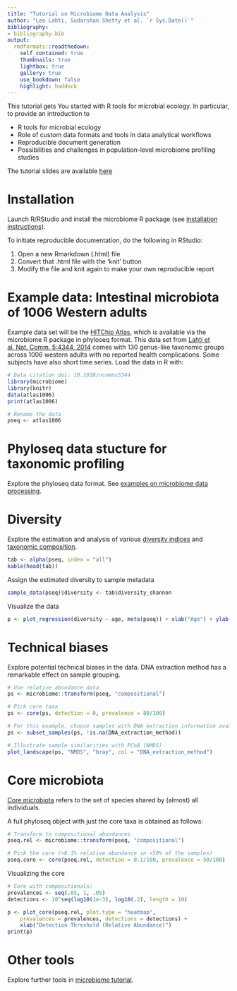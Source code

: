 ```yaml
---
title: "Tutorial on Microbiome Data Analysis"
author: "Leo Lahti, Sudarshan Shetty et al. `r Sys.Date()`"
bibliography: 
- bibliography.bib
output:
  rmdformats::readthedown:
    self_contained: true
    thumbnails: true
    lightbox: true
    gallery: true
    use_bookdown: false
    highlight: haddock
---
```

<!--
  %\VignetteEngine{knitr::rmarkdown}
  %\VignetteIndexEntry{microbiome tutorial - Installation}
  %\usepackage[utf8]{inputenc}
  %\VignetteEncoding{UTF-8}  
-->


This tutorial gets You started with R tools for microbial ecology. In particular, to provide an introduction to

 * R tools for microbial ecology
 * Role of custom data formats and tools in data analytical workflows
 * Reproducible document generation 
 * Possibilities and challenges in population-level microbiome profiling studies


The tutorial slides are available [here](https://github.com/antagomir/antagomir.github.io/blob/master/files/publications/slides/20170913-Leuven-Tutorial-Lahti.pdf)

# Installation

Launch R/RStudio and install the microbiome R package (see [installation instructions](http://microbiome.github.io/tutorials/Installation.html)).

To initiate reproducible documentation, do the following in RStudio:

 1. Open a new Rmarkdown (.html) file 
 1. Convert that .html file with the 'knit' button
 1. Modify the file and knit again to make your own reproducible report


# Example data: Intestinal microbiota of 1006 Western adults

Example data set will be the [HITChip Atlas](Atlas.html), which is available via the microbiome R package in phyloseq format. This data set from [Lahti et al. Nat. Comm. 5:4344, 2014](http://www.nature.com/ncomms/2014/140708/ncomms5344/full/ncomms5344.html) comes with 130 genus-like taxonomic groups across 1006 western adults with no reported health complications. Some subjects have also short time series. Load the data in R with:

```r
# Data citation doi: 10.1038/ncomms5344
library(microbiome)
library(knitr)
data(atlas1006) 
print(atlas1006)

# Rename the data
pseq <- atlas1006
```

# Phyloseq data stucture for taxonomic profiling

Explore the phyloseq data format. See [examples on microbiome data processing](Preprocessing.html).


# Diversity

Explore the estimation and analysis of various [diversity indices](Diversity.html) and [taxonomic composition](Composition.html).

```r
tab <- alpha(pseq, index = "all")
kable(head(tab))
```

Assign the estimated diversity to sample metadata
```r
sample_data(pseq)$diversity <- tab$diversity_shannon
```

Visualize the data

```r
p <- plot_regression(diversity ~ age, meta(pseq)) + xlab("Age") + ylab("Diversity")
```


# Technical biases

Explore potential technical biases in the data. DNA extraction method has a remarkable effect on sample grouping.

```r
# Use relative abundance data
ps <- microbiome::transform(pseq, "compositional")

# Pick core taxa
ps <- core(ps, detection = 0, prevalence = 80/100)

# For this example, choose samples with DNA extraction information available
ps <- subset_samples(ps, !is.na(DNA_extraction_method))

# Illustrate sample similarities with PCoA (NMDS)
plot_landscape(ps, "NMDS", "bray", col = "DNA_extraction_method")
```


# Core microbiota

[Core microbiota](Core.html) refers to the set of species shared by (almost) all individuals.


A full phyloseq object with just the core taxa is obtained as follows:

```r
# Transform to compositional abundances
pseq.rel <- microbiome::transform(pseq, "compositional")

# Pick the core (>0.1% relative abundance in >50% of the samples)
pseq.core <- core(pseq.rel, detection = 0.1/100, prevalence = 50/100)
```

Visualizing the core

```r
# Core with compositionals:
prevalences <- seq(.05, 1, .05)
detections <- 10^seq(log10(1e-3), log10(.2), length = 10)

p <- plot_core(pseq.rel, plot.type = "heatmap",
    prevalences = prevalences, detections = detections) +
    xlab("Detection Threshold (Relative Abundance)")
print(p)    
```


# Other tools

Explore further tools in [microbiome tutorial](http://microbiome.github.io/tutorials/).


